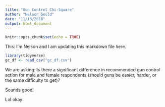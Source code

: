 ```yaml
---
title: "Gun Control Chi-Square"
author: "Nelson Gould"
date: "11/13/2018"
output: html_document
---
```


```r
knitr::opts_chunk$set(echo = TRUE)
```

This: I'm Nelson and I am updating this markdown file here.

```r

library(tidyverse)
gc_df <- read_csv("gc_df.csv")

```

We are asking: Is there a significant difference in recommended gun control action for male and female respondents (should guns be easier, harder, or the same difficulty to get)?

Sounds good!

Lol okay 


